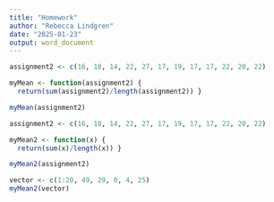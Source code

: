 ```yaml
---
title: "Homework"
author: "Rebecca Lindgren"
date: "2025-01-23"
output: word_document
---
```


```r
assignment2 <- c(16, 18, 14, 22, 27, 17, 19, 17, 17, 22, 20, 22)

myMean <- function(assignment2) { 
  return(sum(assignment2)/length(assignment2)) }

myMean(assignment2)
```

```r
assignment2 <- c(16, 18, 14, 22, 27, 17, 19, 17, 17, 22, 20, 22)

myMean2 <- function(x) { 
  return(sum(x)/length(x)) }

myMean2(assignment2)
```

```r
vector <- c(1:20, 49, 29, 0, 4, 25)
myMean2(vector)
```
